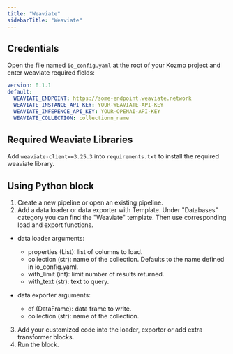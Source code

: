 ```yaml
---
title: "Weaviate"
sidebarTitle: "Weaviate"
---
```


## Credentials

Open the file named `io_config.yaml` at the root of your Kozmo project and enter weaviate required fields:

```yaml
version: 0.1.1
default:
  WEAVIATE_ENDPOINT: https://some-endpoint.weaviate.network
  WEAVIATE_INSTANCE_API_KEY: YOUR-WEAVIATE-API-KEY
  WEAVIATE_INFERENCE_API_KEY: YOUR-OPENAI-API-KEY
  WEAVIATE_COLLECTION: collectionn_name
```

## Required Weaviate Libraries

Add `weaviate-client==3.25.3` into `requirements.txt` to install the required weaviate library.

## Using Python block

1. Create a new pipeline or open an existing pipeline.
2. Add a data loader or data exporter with Template. Under "Databases" category you can
 find the "Weaviate" template. Then use corresponding load and export functions.

- data loader arguments:
  - properties (List): list of columns to load.
  - collection (str): name of the collection. Defaults to the name defined in io_config.yaml.
  - with_limit (int): limit number of results returned.
  - with_text (str): text to query.

- data exporter arguments:
  - df (DataFrame): data frame to write.
  - collection (str): name of the collection.

3. Add your customized code into the loader, exporter or add extra transformer blocks.
4. Run the block.
